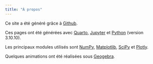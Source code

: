 --- 
title: "À propos" 
---

Ce site a été généré grâce à [Github](https://github.com/).  

Ces pages ont été générées avec [Quarto](https://quarto.org/), [Jupyter](https://jupyter.org) et [Python](https://www.python.org) (version 3.10.10).  

Les principaux modules utilisés sont [NumPy](https://numpy.org), [Matplotlib](https://matplotlib.org), [SciPy](https://scipy.org) et [Plotly](https://plotly.com/). 

Quelques animations ont été réalisées sous [Geogebra](https://www.geogebra.org/).